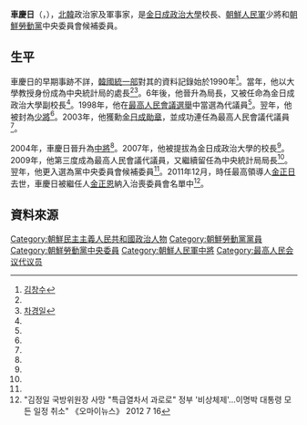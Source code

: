 {{noteTA
|G1=Country
|1=zh:北朝鮮; zh-cn:朝鲜; zh-tw:朝鮮; zh-hk:朝鮮; zh-sg:朝鲜;
}}

'''車慶日'''（{{lang-ko|차경일}}，{{bd|1940年|||}}），[[北韓|北韓]]政治家及軍事家，是[[金日成政治大學|金日成政治大學]]校長、[[朝鮮人民軍|朝鮮人民軍]]少將和[[朝鮮勞動黨|朝鮮勞動黨]]中央委員會候補委員。

==生平==
車慶日的早期事跡不詳，[[韓國統一部|韓國統一部]]對其的資料記錄始於1990年<ref name="unikorea">[http://unibook.unikorea.go.kr/?sub_num=54&state=view&idx=215&sty=T&ste=%B1%E8%C3%A2%BC%F6 김창수]</ref>。當年，他以大學教授身份成為中央統計局的處長<ref name="unikorea"/><ref name="cybernk">[http://www.cybernk.net/infoText/InfoHumanDetail.aspx?rightType=3&SearchSubject=null&SearchAdminst=null&schword=&cp=1&mc=EJ0902&hid=EJ090200229851&direct=1&SearchSubject=null&SearchAdminst=null 차경일]</ref>。6年後，他晉升為局長，又被任命為金日成政治大學副校長<ref name="unikorea"/>。1998年，他在[[1998年朝鮮民主主義人民共和國最高人民會議選舉|最高人民會議選舉]]中當選為代議員<ref name="unikorea"/>。翌年，他被封為[[少將|少將]]<ref name="cybernk"/>。2003年，他獲勳[[金日成勛章|金日成勛章]]，並成功連任為最高人民會議代議員<ref name="unikorea"/>。

2004年，車慶日晉升為[[中將|中將]]<ref name="cybernk"/>。2007年，他被提拔為金日成政治大學的校長<ref name="cybernk"/>。2009年，他第三度成為最高人民會議代議員，又繼續留任為中央統計局局長<ref name="unikorea"/>。翌年，他更入選為黨中央委員會候補委員<ref name="cybernk"/>。2011年12月，時任最高領導人[[金正日|金正日]]去世，車慶日被繼任人[[金正恩|金正恩]]納入治喪委員會名單中<ref>"김정일 국방위원장 사망 "특급열차서 과로로" 정부 '비상체제'...이명박 대통령 모든 일정 취소" 《오마이뉴스》 2012 7 16</ref>。

==資料來源==
{{reflist}}

[[Category:朝鮮民主主義人民共和國政治人物|Category:朝鮮民主主義人民共和國政治人物]]
[[Category:朝鮮勞動黨黨員|Category:朝鮮勞動黨黨員]]
[[Category:朝鮮勞動黨中央委員|Category:朝鮮勞動黨中央委員]]
[[Category:朝鮮人民軍中將|Category:朝鮮人民軍中將]]
[[Category:最高人民会议代议员|Category:最高人民会议代议员]]
{{Korea-bio-stub}}